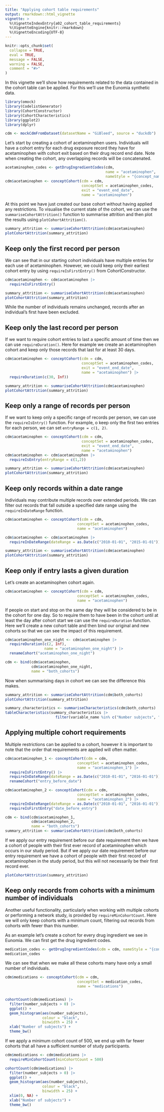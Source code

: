 ```yaml
---
title: "Applying cohort table requirements"
output: rmarkdown::html_vignette
vignette: >
  %\VignetteIndexEntry{a02_cohort_table_requirements}
  %\VignetteEngine{knitr::rmarkdown}
  %\VignetteEncoding{UTF-8}
---
```


```r
knitr::opts_chunk$set(
  collapse = TRUE,
  eval = TRUE, 
  message = FALSE, 
  warning = FALSE,
  comment = "#>"
)
```

In this vignette we'll show how requirements related to the data contained in the cohort table can be applied. For this we'll use the Eunomia synthetic data.

```r
library(omock)
library(CodelistGenerator)
library(CohortConstructor)
library(CohortCharacteristics)
library(ggplot2)
library(dplyr)
```

```r
cdm <- mockCdmFromDataset(datasetName = "GiBleed", source = "duckdb")
```

Let's start by creating a cohort of acetaminophen users. Individuals will have a cohort entry for each drug exposure record they have for acetaminophen with cohort exit based on their drug record end date. Note when creating the cohort, any overlapping records will be concatenated.

```r
acetaminophen_codes <- getDrugIngredientCodes(cdm, 
                                              name = "acetaminophen", 
                                              nameStyle = "{concept_name}")
cdm$acetaminophen <- conceptCohort(cdm = cdm, 
                                   conceptSet = acetaminophen_codes, 
                                   exit = "event_end_date",
                                   name = "acetaminophen")
```

At this point we have just created our base cohort without having applied any restrictions. To visualise the current state of the cohort, we can use the `summariseCohortAttrition()` function to summarise attrition and then plot the results using `plotCohortAttrition()`.

```r
summary_attrition <- summariseCohortAttrition(cdm$acetaminophen)
plotCohortAttrition(summary_attrition)
```

## Keep only the first record per person

We can see that in our starting cohort individuals have multiple entries for each use of acetaminophen. However, we could keep only their earliest cohort entry by using `requireIsFirstEntry()` from CohortConstructor.

```r
cdm$acetaminophen <- cdm$acetaminophen |> 
  requireIsFirstEntry()

summary_attrition <- summariseCohortAttrition(cdm$acetaminophen)
plotCohortAttrition(summary_attrition)
```

While the number of individuals remains unchanged, records after an individual's first have been excluded.

## Keep only the last record per person

If we want to require cohort entries to last a specific amount of time then we can use `requireDuration()`. Here for example we create an acetaminophen cohort and keep only those records that last for at least 30 days.

```r
cdm$acetaminophen <- conceptCohort(cdm = cdm, 
                                   conceptSet = acetaminophen_codes, 
                                   exit = "event_end_date",
                                   name = "acetaminophen") |> 
  requireDuration(c(30, Inf))

summary_attrition <- summariseCohortAttrition(cdm$acetaminophen)
plotCohortAttrition(summary_attrition)
```

## Keep only a range of records per person

If we want to keep only a specific range of records per person, we can use the `requireIsEntry()` function. For example, o keep only the first two entries for each person, we can set `entryRange = c(1, 2)`.

```r
cdm$acetaminophen <- conceptCohort(cdm = cdm, 
                                   conceptSet = acetaminophen_codes, 
                                   exit = "event_end_date",
                                   name = "acetaminophen")
cdm$acetaminophen <- cdm$acetaminophen |> 
  requireIsEntry(entryRange = c(1,2))

summary_attrition <- summariseCohortAttrition(cdm$acetaminophen)
plotCohortAttrition(summary_attrition)
```

## Keep only records within a date range

Individuals may contribute multiple records over extended periods. We can filter out records that fall outside a specified date range using the `requireInDateRange` function.

```r
cdm$acetaminophen <- conceptCohort(cdm = cdm, 
                                 conceptSet = acetaminophen_codes, 
                                 name = "acetaminophen")
```

```r
cdm$acetaminophen <- cdm$acetaminophen |> 
  requireInDateRange(dateRange = as.Date(c("2010-01-01", "2015-01-01")))

summary_attrition <- summariseCohortAttrition(cdm$acetaminophen)
plotCohortAttrition(summary_attrition)
```

## Keep only if entry lasts a given duration

Let's create an acetaminophen cohort again.
```r
cdm$acetaminophen <- conceptCohort(cdm = cdm, 
                                 conceptSet = acetaminophen_codes, 
                                 name = "acetaminophen")
```

If people on start and stop on the same day they will be considered to be in the cohort for one day. So to require them to have been in the cohort until at least the day after cohort start we can use the `requireDuration` function. Here we'll create a new cohort table and then bind our original and new cohorts so that we can see the impact of this requirement.

```r
cdm$acetaminophen_one_night <- cdm$acetaminophen |> 
  requireDuration(c(2, Inf), 
                  name = "acetaminophen_one_night") |> 
  renameCohort("acetaminophen_one_night")

cdm <- bind(cdm$acetaminophen,
            cdm$acetaminophen_one_night, 
            name = "both_cohorts")
```

Now when summarising days in cohort we can see the difference this makes.

```r
summary_attrition <- summariseCohortAttrition(cdm$both_cohorts)
plotCohortAttrition(summary_attrition)
```

```r
summary_characteristics <- summariseCharacteristics(cdm$both_cohorts)
tableCharacteristics(summary_characteristics |>
                       filter(variable_name %in% c("Number subjects", "Days in cohort")))
```

## Applying multiple cohort requirements

Multiple restrictions can be applied to a cohort, however it is important to note that the order that requirements are applied will often matter.

```r
cdm$acetaminophen_1 <- conceptCohort(cdm = cdm, 
                                 conceptSet = acetaminophen_codes, 
                                 name = "acetaminophen_1") |> 
  requireIsFirstEntry() |>
  requireInDateRange(dateRange = as.Date(c("2010-01-01", "2016-01-01"))) |> 
  renameCohort("entry_before_date")

cdm$acetaminophen_2 <- conceptCohort(cdm = cdm, 
                                 conceptSet = acetaminophen_codes, 
                                 name = "acetaminophen_2") |>
  requireInDateRange(dateRange = as.Date(c("2010-01-01", "2016-01-01"))) |> 
  requireIsFirstEntry("date_before_entry")
```

```r
cdm <- bind(cdm$acetaminophen_1,
            cdm$acetaminophen_2, 
            name = "both_cohorts")
summary_attrition <- summariseCohortAttrition(cdm$both_cohorts)
```

If we apply our entry requirement before our date requirement then we have a cohort of people with their first ever record of acetaminophen which occurs in our study period. But if we apply our date requirement before our entry requirement we have a cohort of people with their first record of acetaminophen in the study period, but this will not necessarily be their first record ever.

```r
plotCohortAttrition(summary_attrition)
```

## Keep only records from cohorts with a minimum number of individuals

Another useful functionality, particularly when working with multiple cohorts or performing a network study, is provided by `requireMinCohortCount`. Here we will only keep cohorts with a minimum count, filtering out records from cohorts with fewer than this number.

As an example let's create a cohort for every drug ingredient we see in Eunomia. We can first get the drug ingredient codes.

```r
medication_codes <- getDrugIngredientCodes(cdm = cdm, nameStyle = "{concept_name}")
medication_codes
```

We can see that when we make all these cohorts many have only a small number of individuals.

```r
cdm$medications <- conceptCohort(cdm = cdm, 
                                 conceptSet = medication_codes,
                                 name = "medications")


cohortCount(cdm$medications) |> 
  filter(number_subjects > 0) |> 
  ggplot() +
  geom_histogram(aes(number_subjects),
                 colour = "black",
                 binwidth = 25) +  
  xlab("Number of subjects") +
  theme_bw()
```

If we apply a minimum cohort count of 500, we end up with far fewer cohorts that all have a sufficient number of study participants.

```r
cdm$medications <- cdm$medications |> 
  requireMinCohortCount(minCohortCount = 500)

cohortCount(cdm$medications) |> 
  filter(number_subjects > 0) |> 
  ggplot() +
  geom_histogram(aes(number_subjects),
                 colour = "black",
                 binwidth = 25) + 
  xlim(0, NA) + 
  xlab("Number of subjects") +
  theme_bw()
```
